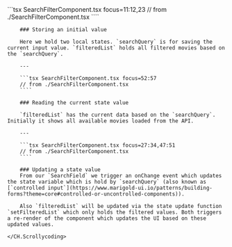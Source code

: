 
<Block>
    <CH.Scrollycoding>
        ```tsx SearchFilterComponent.tsx focus=11:12,23
        // from ./SearchFilterComponent.tsx
        ````

        ### Storing an initial value

        Here we hold two local states. `searchQuery` is for saving the current input value. `filteredList` holds all filtered movies based on the `searchQuery`.

        ---

        ```tsx SearchFilterComponent.tsx focus=52:57
        // from ./SearchFilterComponent.tsx
        ````

        ### Reading the current state value

        `filteredList` has the current data based on the `searchQuery`. Initially it shows all available movies loaded from the API.

        ---

        ```tsx SearchFilterComponent.tsx focus=27:34,47:51
        // from ./SearchFilterComponent.tsx
        ````

        ### Updating a state value
        From our `SearchField` we trigger an onChange event which updates the state variable which is hold by `searchQuery` (also known as [`controlled input`](https://www.marigold-ui.io/patterns/building-forms?theme=core#controlled-or-uncontrolled-components)).

        Also `filteredList` will be updated via the state update function `setFilteredList` which only holds the filtered values. Both triggers a re-render of the component which updates the UI based on these updated values.

    </CH.Scrollycoding>

</Block>
